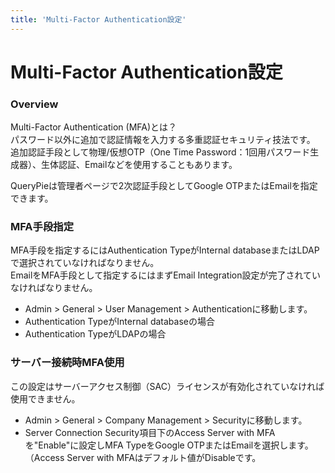 ```yaml
---
title: 'Multi-Factor Authentication設定'
---
```



# Multi-Factor Authentication設定

### Overview

<Callout type="info">
Multi-Factor Authentication (MFA)とは？<br/>パスワード以外に追加で認証情報を入力する多重認証セキュリティ技法です。<br/>追加認証手段として物理/仮想OTP（One Time Password：1回用パスワード生成器）、生体認証、Emailなどを使用することもあります。
</Callout>

QueryPieは管理者ページで2次認証手段としてGoogle OTPまたはEmailを指定できます。

### MFA手段指定

<Callout type="important">
MFA手段を指定するにはAuthentication TypeがInternal databaseまたはLDAPで選択されていなければなりません。<br/>EmailをMFA手段として指定するにはまずEmail Integration設定が完了されていなければなりません。
</Callout>

* Admin &gt; General &gt; User Management &gt; Authenticationに移動します。
* Authentication TypeがInternal databaseの場合<br/>
* Authentication TypeがLDAPの場合<br/>

### サーバー接続時MFA使用

<Callout type="info">
この設定はサーバーアクセス制御（SAC）ライセンスが有効化されていなければ使用できません。
</Callout>

* Admin &gt; General &gt; Company Management &gt; Securityに移動します。
* Server Connection Security項目下のAccess Server with MFAを"Enable"に設定しMFA TypeをGoogle OTPまたはEmailを選択します。（Access Server with MFAはデフォルト値がDisableです。<br/>


